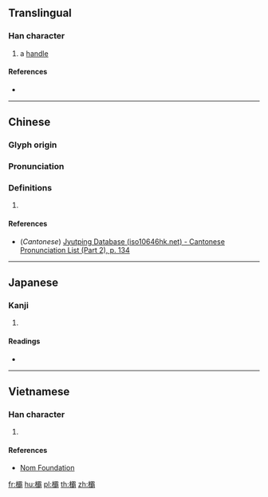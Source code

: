 ==Translingual==

===Han character===
{{Han char|rn=75|rad=木|as=21|sn=25|four=|canj=DMBB,XDMBB|ids=⿰木霸}}

# a [[handle]]

====References====
* {{Han ref|kx=0564.170|dkj=15971|dj=0953.210|hdz=21326.060|uh=6B1B|ud=27419}}

----

==Chinese==
{{zh-forms}}

===Glyph origin===
{{Han etym}}

===Pronunciation===
{{zh-pron
|m=bà
|c=baa3
|mc=y
|oc=y
|ma=
|cat=n
}}

===Definitions===
{{zh-hanzi}}

# {{rfdef|lang=zh}}

====References====
* (''Cantonese'') [http://www.iso10646hk.net/jp/document/download.jsp Jyutping Database (iso10646hk.net) - Cantonese Pronunciation List (Part 2), p. 134]

----

==Japanese==

===Kanji===
{{ja-kanji|grade=|rs=木21}}

# {{defn|lang=ja|sort=木21}}

====Readings====
* {{ja-readings|on=[[は]] (ha), [[へ]] (he)|kun=[[つか]] (tsuka)}}

----

==Vietnamese==

===Han character===
{{vi-readings|rs=木21| hanviet = [[bá]], [[bả]]}}

# {{defn|lang=vi|sort=木21}}

====References====
*[http://nomfoundation.org/common/nom_details.php?codepoint=6b1b Nom Foundation]

[[fr:欛]]
[[hu:欛]]
[[pl:欛]]
[[th:欛]]
[[zh:欛]]